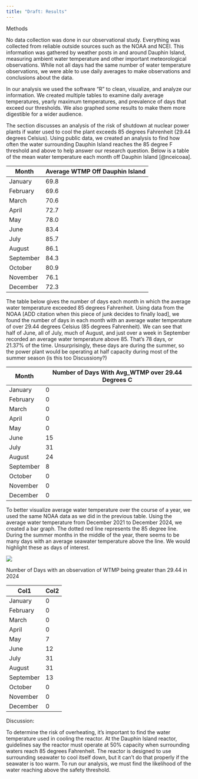 ```yaml
---
title: "Draft: Results"
---
```


Methods

No data collection was done in our observational study. Everything was collected from reliable outside sources such as the NOAA and NCEI. This information was gathered by weather posts in and around Dauphin Island, measuring ambient water temperature and other important meteorological observations. While not all days had the same number of water temperature observations, we were able to use daily averages to make observations and conclusions about the data.

In our analysis we used the software "R" to clean, visualize, and analyze our information. We created multiple tables to examine daily average temperatures, yearly maximum temperatures, and prevalence of days that exceed our thresholds. We also graphed some results to make them more digestible for a wider audience.

The section discusses an analysis of the risk of shutdown at nuclear power plants if water used to cool the plant exceeds 85 degrees Fahrenheit (29.44 degrees Celsius). Using public data, we created an analysis to find how often the water surrounding Dauphin Island reaches the 85 degree F threshold and above to help answer our research question. Below is a table of the mean water temperature each month off Dauphin Island [@nceicoaa].

| Month     | Average WTMP Off Dauphin Island |
|-----------|---------------------------------|
| January   | 69.8                            |
| February  | 69.6                            |
| March     | 70.6                            |
| April     | 72.7                            |
| May       | 78.0                            |
| June      | 83.4                            |
| July      | 85.7                            |
| August    | 86.1                            |
| September | 84.3                            |
| October   | 80.9                            |
| November  | 76.1                            |
| December  | 72.3                            |

The table below gives the number of days each month in which the average water temperature exceeded 85 degrees Fahrenheit. Using data from the NOAA \[ADD citation when this piece of junk decides to finally load\], we found the number of days in each month with an average water temperature of over 29.44 degrees Celsius (85 degrees Fahrenheit). We can see that half of June, all of July, much of August, and just over a week in September recorded an average water temperature above 85. That's 78 days, or 21.37% of the time. Unsurprisingly, these days are during the summer, so the power plant would be operating at half capacity during most of the summer season (is this too Discussiony?)

| Month     | Number of Days With Avg_WTMP over 29.44 Degrees C |
|-----------|---------------------------------------------------|
| January   | 0                                                 |
| February  | 0                                                 |
| March     | 0                                                 |
| April     | 0                                                 |
| May       | 0                                                 |
| June      | 15                                                |
| July      | 31                                                |
| August    | 24                                                |
| September | 8                                                 |
| October   | 0                                                 |
| November  | 0                                                 |
| December  | 0                                                 |

To better visualize average water temperature over the course of a year, we used the same NOAA data as we did in the previous table. Using the average water temperature from December 2021 to December 2024, we created a bar graph. The dotted red line represents the 85 degree line. During the summer months in the middle of the year, there seems to be many days with an average seawater temperature above the line. We would highlight these as days of interest.

![](images/clipboard-3459236136.png)

Number of Days with an observation of WTMP being greater than 29.44 in 2024

| Col1      | Col2 |
|-----------|------|
| January   | 0    |
| February  | 0    |
| March     | 0    |
| April     | 0    |
| May       | 7    |
| June      | 12   |
| July      | 31   |
| August    | 31   |
| September | 13   |
| October   | 0    |
| November  | 0    |
| December  | 0    |

Discussion:

To determine the risk of overheating, it's important to find the water temperature used in cooling the reactor. At the Dauphin Island reactor, guidelines say the reactor must operate at 50% capacity when surrounding waters reach 85 degrees Fahrenheit. The reactor is designed to use surrounding seawater to cool itself down, but it can't do that properly if the seawater is too warm. To run our analysis, we must find the likelihood of the water reaching above the safety threshold.
